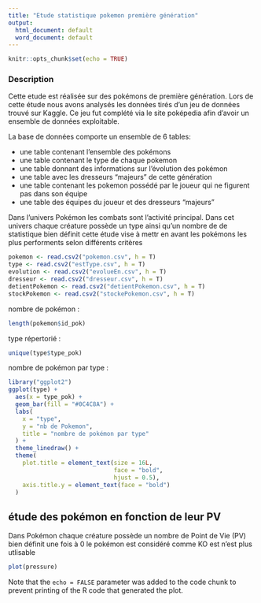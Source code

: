 ```yaml
---
title: "Etude statistique pokemon première génération"
output:
  html_document: default
  word_document: default
---
```


```r
knitr::opts_chunk$set(echo = TRUE)
```

### Description

Cette etude est réalisée sur des pokémons de première génération. Lors de cette étude nous avons analysés les données tirés d'un jeu de données trouvé sur Kaggle. Ce jeu fut complété via le site poképedia afin d'avoir un ensemble de données exploitable.

La base de données comporte un ensemble de 6 tables:

- une table contenant l'ensemble des pokémons
- une table contenant le type de chaque pokemon 
- une table donnant des informations sur l'évolution des pokémon
- une table avec les dresseurs "majeurs" de cette génération
- une table contenant les pokemon possédé par le joueur qui ne figurent pas dans son équipe
- une table des équipes du joueur et des dresseurs "majeurs"

Dans l'univers Pokémon les combats sont l'activité principal. Dans cet univers chaque créature possède un type ainsi qu'un nombre de de statistique bien définit cette étude vise à mettr en avant les pokémons les plus performents selon différents critères

```r
pokemon <- read.csv2("pokemon.csv", h = T)
type <- read.csv2("estType.csv", h = T)
evolution <- read.csv2("evolueEn.csv", h = T)
dresseur <- read.csv2("dresseur.csv", h = T)
detientPokemon <- read.csv2("detientPokemon.csv", h = T)
stockPokemon <- read.csv2("stockePokemon.csv", h = T)

```

nombre de pokémon :

```r

length(pokemon$id_pok)

```

type répertorié :

```r
unique(type$type_pok)
```

nombre de pokémon par type :

```r
library("ggplot2")
ggplot(type) +
  aes(x = type_pok) +
  geom_bar(fill = "#0C4C8A") +
  labs(
    x = "type",
    y = "nb de Pokemon",
    title = "nombre de pokémon par type"
  ) +
  theme_linedraw() +
  theme(
    plot.title = element_text(size = 16L,
                              face = "bold",
                              hjust = 0.5),
    axis.title.y = element_text(face = "bold")
  )
```

## étude des pokémon en fonction de leur PV

Dans Pokémon chaque créature possède un nombre de Point de Vie (PV) bien définit une fois à 0 le pokémon est considéré comme KO est n'est plus utlisable 

```r
plot(pressure)
```

Note that the `echo = FALSE` parameter was added to the code chunk to prevent printing of the R code that generated the plot.
